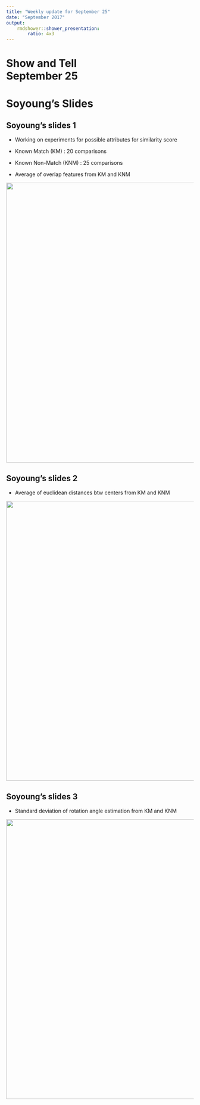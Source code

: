 ```yaml
---
title: "Weekly update for September 25"
date: "September 2017"
output: 
    rmdshower::shower_presentation:
        ratio: 4x3
---
```


# Show and Tell <br> September 25

# Soyoung's Slides

## Soyoung's slides 1
- Working on experiments for possible attributes for similarity score
- Known Match (KM) : 20 comparisons
- Known Non-Match (KNM) : 25 comparisons

- Average of overlap features from KM and KNM

<img src="images/ave.overlap.png" width=750>

## Soyoung's slides 2
- Average of euclidean distances btw centers from KM and KNM

<img src="images/ave.ecd.png" width=750>

## Soyoung's slides 3
- Standard deviation of rotation angle estimation from KM and KNM

<img src="images/sd.rot.png" width=750>

